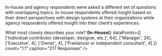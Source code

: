 
<Grid>
  <GridCell spanMD="8" spanLG="12">
    <SectionHeader title="The Respondents" number="1" total="6" />
  </GridCell>
  
  <GridCell spanLG="6">
    <p class="cmp-type-body-large">In-house and agency respondents were asked a different set of questions with overlapping topics. In-house respondents offered insight based on their direct perspectives with design systems at their organizations while agency respondents offered insight into their client’s experiences.</p>
  </GridCell>

  <GridCell start="1" spanMD="6">
    <PieChart
      title={<>What most closely describes your role? <strong>(In-House)</strong></>}
      dataPoints={[
        ['Individual contributor (developer, designer, etc.)', 64],
        ['Manager', 24],
        ['Executive', 4],
        ['Owner', 4],
        ['Freelancer or independent consultant', 4]
      ]}
      count="1.1" caption="217 Responses"
    />
  </GridCell>
</Grid>